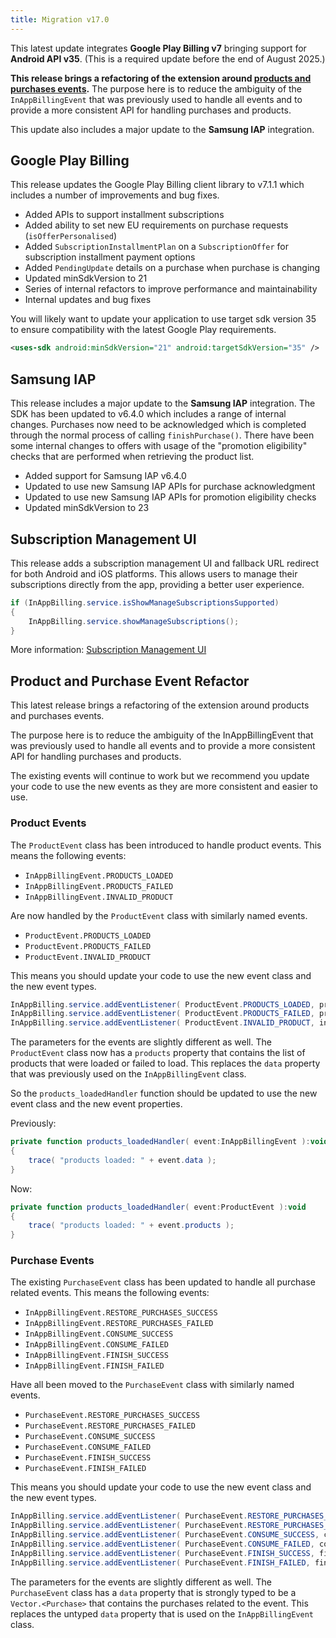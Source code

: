 ```yaml
---
title: Migration v17.0
---
```




This latest update integrates **Google Play Billing v7** bringing support for **Android API v35**. (This is a required update before the end of August 2025.) 

**This release brings a refactoring of the extension around [products and purchases events](#product-and-purchase-event-refactor).** The purpose here is to reduce the ambiguity of the `InAppBillingEvent` that was previously used to handle all events and to provide a more consistent API for handling purchases and products.

This update also includes a major update to the **Samsung IAP** integration. 


## Google Play Billing

This release updates the Google Play Billing client library to v7.1.1 which includes a number of improvements and bug fixes.

- Added APIs to support installment subscriptions
- Added ability to set new EU requirements on purchase requests (`isOfferPersonalised`)
- Added `SubscriptionInstallmentPlan` on a `SubscriptionOffer` for subscription installment payment options
- Added `PendingUpdate` details on a purchase when purchase is changing
- Updated minSdkVersion to 21
- Series of internal refactors to improve performance and maintainability
- Internal updates and bug fixes

You will likely want to update your application to use target sdk version 35 to ensure compatibility with the latest Google Play requirements.

```xml
<uses-sdk android:minSdkVersion="21" android:targetSdkVersion="35" />
```


## Samsung IAP

This release includes a major update to the **Samsung IAP** integration. The SDK has been updated to v6.4.0 which includes a range of internal changes. Purchases now need to be acknowledged which is completed through the normal process of calling `finishPurchase()`. 
There have been some internal changes to offers with usage of the "promotion eligibility" checks that are performed when retrieving the product list.

- Added support for Samsung IAP v6.4.0
- Updated to use new Samsung IAP APIs for purchase acknowledgment
- Updated to use new Samsung IAP APIs for promotion eligibility checks
- Updated minSdkVersion to 23


## Subscription Management UI

This release adds a subscription management UI and fallback URL redirect for both Android and iOS platforms. 
This allows users to manage their subscriptions directly from the app, providing a better user experience.

```actionscript
if (InAppBilling.service.isShowManageSubscriptionsSupported) 
{
    InAppBilling.service.showManageSubscriptions();
} 
```

More information: [Subscription Management UI](dialogs#subscription-management)


## Product and Purchase Event Refactor

This latest release brings a refactoring of the extension around products and purchases events.

The purpose here is to reduce the ambiguity of the InAppBillingEvent that was previously used to handle all events and to provide a more consistent API for handling purchases and products.

The existing events will continue to work but we recommend you update your code to use the new events as they are more consistent and easier to use.

### Product Events 

The `ProductEvent` class has been introduced to handle product events. This means the following events:

- `InAppBillingEvent.PRODUCTS_LOADED`
- `InAppBillingEvent.PRODUCTS_FAILED`
- `InAppBillingEvent.INVALID_PRODUCT`

Are now handled by the `ProductEvent` class with similarly named events. 

- `ProductEvent.PRODUCTS_LOADED`
- `ProductEvent.PRODUCTS_FAILED`
- `ProductEvent.INVALID_PRODUCT`

This means you should update your code to use the new event class and the new event types.

```actionscript
InAppBilling.service.addEventListener( ProductEvent.PRODUCTS_LOADED, products_loadedHandler );
InAppBilling.service.addEventListener( ProductEvent.PRODUCTS_FAILED, products_failedHandler );
InAppBilling.service.addEventListener( ProductEvent.INVALID_PRODUCT, invalid_productHandler );
```

The parameters for the events are slightly different as well. The `ProductEvent` class now has a `products` property that contains the list of products that were loaded or failed to load. This replaces the `data` property that was previously used on the `InAppBillingEvent` class.


So the `products_loadedHandler` function should be updated to use the new event class and the new event properties.

Previously:

```actionscript
private function products_loadedHandler( event:InAppBillingEvent ):void
{
    trace( "products loaded: " + event.data );
}
```

Now:

```actionscript
private function products_loadedHandler( event:ProductEvent ):void
{
    trace( "products loaded: " + event.products );
}
```


### Purchase Events

The existing `PurchaseEvent` class has been updated to handle all purchase related events. This means the following events:

- `InAppBillingEvent.RESTORE_PURCHASES_SUCCESS`
- `InAppBillingEvent.RESTORE_PURCHASES_FAILED`
- `InAppBillingEvent.CONSUME_SUCCESS`
- `InAppBillingEvent.CONSUME_FAILED`
- `InAppBillingEvent.FINISH_SUCCESS`
- `InAppBillingEvent.FINISH_FAILED`

Have all been moved to the `PurchaseEvent` class with similarly named events.

- `PurchaseEvent.RESTORE_PURCHASES_SUCCESS`
- `PurchaseEvent.RESTORE_PURCHASES_FAILED`
- `PurchaseEvent.CONSUME_SUCCESS`
- `PurchaseEvent.CONSUME_FAILED`
- `PurchaseEvent.FINISH_SUCCESS`
- `PurchaseEvent.FINISH_FAILED`

This means you should update your code to use the new event class and the new event types.

```actionscript
InAppBilling.service.addEventListener( PurchaseEvent.RESTORE_PURCHASES_SUCCESS, restore_purchases_successHandler );
InAppBilling.service.addEventListener( PurchaseEvent.RESTORE_PURCHASES_FAILED, restore_purchases_failedHandler );
InAppBilling.service.addEventListener( PurchaseEvent.CONSUME_SUCCESS, consume_successHandler );
InAppBilling.service.addEventListener( PurchaseEvent.CONSUME_FAILED, consume_failedHandler );
InAppBilling.service.addEventListener( PurchaseEvent.FINISH_SUCCESS, finish_successHandler );
InAppBilling.service.addEventListener( PurchaseEvent.FINISH_FAILED, finish_failedHandler );
```

The parameters for the events are slightly different as well. The `PurchaseEvent` class has a `data` property that is strongly typed to be a `Vector.<Purchase>` that contains the purchases related to the event. This replaces the untyped `data` property that is used on the `InAppBillingEvent` class.


